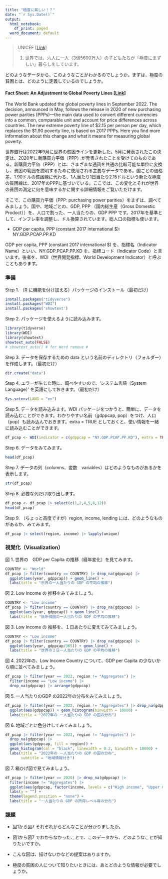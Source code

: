 ```yaml
---
title: "極度に貧しい！？"
date: "`r Sys.Date()`"
output:
  html_notebook:
    df_print: paged
  word_document: default
---
```


> UNICEF [[Link](https://www.unicef.or.jp/kodomo/sdgs/17goals/1-poverty/)]
>
> 1.  世界では、六人に一人（3億5600万人）の子どもたちが「極度にまずしい」暮らしをしています。

どのようなデータから、このようなことがわかるのでしょうか。まずは、極度の貧困とは、どのように定義しているのでしょうか。

#### Fact Sheet: An Adjustment to Global Poverty Lines [[Link](https://www.worldbank.org/en/news/factsheet/2022/05/02/fact-sheet-an-adjustment-to-global-poverty-lines)]

The World Bank updated the global poverty lines in September 2022. The decision, announced in May, follows the release in 2020 of new purchasing power parities (PPPs)---the main data used to convert different currencies into a common, comparable unit and account for price differences across countries. The new extreme poverty line of \$2.15 per person per day, which replaces the \$1.90 poverty line, is based on 2017 PPPs. Here you find more information about this change and what it means for measuring global poverty.

世界銀行は2022年9月に世界の貧困ラインを更新した。5月に発表されたこの決定は、2020年に新購買力平価（PPP）が発表されたことを受けてのものである。新購買力平価（PPP）とは、さまざまな通貨を共通の比較可能な単位に変換し、貧困の範囲を説明するために使用される主要なデータである。国ごとの価格差。1.90ドルの貧困線に代わる、1人当たり1日当たり2.15ドルという新たな極度の貧困線は、2017年のPPPに基づいている。ここでは、この変化とそれが世界の貧困の測定に何を意味するかに関する詳細情報をご覧いただけます。

そこで、この購買力平価（PPP: purchasing power parities）をまずは、調べてみましょう。国や、地域ごとの、GDP, PPP （国内総生産（Gross Domestic Prodoct））を、人口で割った、一人当たりの、GDP PPP です。2017年を基準として、インフレ率を調整し、ドル換算されています。総人口の指標も使います。

-   GDP per capita, PPP (constant 2017 international \$): NY.GDP.PCAP.PP.KD

GDP per capita, PPP (constant 2017 international \$) を、指標名（Indicator Name）といい、NY.GDP.PCAP.PP.KD を、指標コード（Indicator Code）と言います。後者を、WDI（世界開発指標、World Development Indicator）と呼ぶこともあります。

### 準備

Step 1. （R に機能を付け加える）パッケージのインストール（最初だけ）

```r
install.packages("tidyverse")
install.packages("WDI")
install.packages('showtext')
```

Step 2. パッケージを使えるように読み込みます。

```r
library(tidyverse)
library(WDI)
library(showtext)
showtext_auto(FALSE)
# showtext_auto() # for Word remove # 
```

Step 3. データを保存するための data という名前のディレクトリ（フォルダー）を作成します。（最初だけ）

```r
dir.create("data")
```

Step 4. エラーが生じた時に、調べやすいので、'システム言語（System Language）' を英語にしておきます。（最初だけ）

```r
Sys.setenv(LANG = "en")
```

Step 5. データを読み込みます。WDI パッケージをつかうと、簡単に、データを読み込むことができます。わかりやすい名前（gdppcap, pop）をつけ、人口（pop）も読み込んでおきます。extra = TRUE としておくと、使い情報を一緒に読み込むことができます。

```r
df_pcap <- WDI(indicator = c(gdppcap = "NY.GDP.PCAP.PP.KD"), extra = TRUE)
```

Step 6. データをみてみます。

```r
head(df_pcap)
```

Step 7. データの列（columns、変数　variables）はどのようなものがあるかを表示します。

```r
str(df_pcap)
```

Step 8. 必要な列だけ取り出します。

```r
df_pcap <- df_pcap |> select(c(1,2,4,5,8,12))
head(df_pcap)
```

Step 9. （ちょっと高度ですが）region, income, lending には、どのようなものがあるか、みてみます。

```r
df_pcap |> select(region, income) |> lapply(unique)
```

### 視覚化（Visualization）

図 1. 世界の　GDP per Capita の推移（経年変化）を見てみます。

```r
COUNTRY <- "World"
df_pcap |> filter(country == COUNTRY) |> drop_na(gdppcap) |>
  ggplot(aes(year, gdppcap)) + geom_line() +
  labs(title = "世界の一人当たりの GDP の平均の推移")
```

図 2. Low Income の 推移をみてみましょう。

```r
COUNTRY <- "Low income"
df_pcap |> filter(country == COUNTRY) |> drop_na(gdppcap) |>
  ggplot(aes(year, gdppcap)) + geom_line() +
  labs(title = "低所得国の一人当たりの GDP の平均の推移")
```

図 3. Low Income の 推移を、１日あたりに変えてみてみましょう。

```r
COUNTRY <- "Low income"
df_pcap |> filter(country == COUNTRY) |> drop_na(gdppcap) |>
  ggplot(aes(year, gdppcap/365)) + geom_line() +
  labs(title = "世界の１日一人当たりの GDP の平均の推移")
```

図 4. 2022年の、Low Income Country について、GDP per Capita の少ないから順に並べてみましょう。

```r
df_pcap |> filter(year == 2022, region != "Aggregates") |> 
  filter(income == "Low income") |>
  drop_na(gdppcap) |> arrange(gdppcap)
```

図 5. 一人当たりのGDP の2022年の分布をみてみましょう。

```r
df_pcap |> filter(year == 2022, region != "Aggregates") |> drop_na(gdppcap) |> 
  ggplot(aes(gdppcap)) + geom_histogram(binwidth = 10000) +
  labs(title = "2022年の 一人当たりの GDP の国の分布")
```

図 6. 地域ごとに色分けしてみてみましょう。

```r
df_pcap |> filter(year == 2022, region != "Aggregates") |> 
  drop_na(gdppcap) |> 
  ggplot(aes(gdppcap, fill = region)) + 
  geom_histogram(col = "black", linewidth = 0.2, binwidth = 10000) +
  labs(title = "2022年の 一人当たりの GDP の国の分布", 
       subtitle = "地域情報付き")
```

図 7. 箱ひげ図で見てみましょう。

```r
df_pcap |> filter(year == 2020) |> drop_na(gdppcap) |> 
  filter(income != "Aggregates") |> 
  ggplot(aes(gdppcap, factor(income, levels = c("High income", "Upper middle income", "Lower middle income", "Low income")), fill = income)) + geom_boxplot() + scale_x_log10() +
  labs(y = "") +
  theme(legend.position = "none") +
  labs(title = "一人当たりの GDP の所得レベル毎の分布")
```

### 課題

-   図1から図7 それぞれからどんなことが分かりましたか。

-   図1から図7 でわからなかったことで、このデータから、どのようなことが知りたいですか。

-   こんな図は、描けないかなどの提案はありますか。

-   極度の貧困の人について知りたいときには、あとどのような情報が必要でしょうか。
